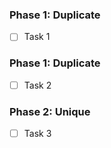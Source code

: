 ### Phase 1: Duplicate
- [ ] Task 1

### Phase 1: Duplicate
- [ ] Task 2

### Phase 2: Unique
- [ ] Task 3 